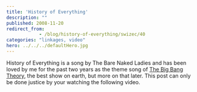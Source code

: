 ```yaml
---
title: 'History of Everything'
description: ""
published: 2008-11-20
redirect_from: 
            - /blog/history-of-everything/swizec/40
categories: "linkages, video"
hero: ../../../defaultHero.jpg
---
```


History of Everything is a song by The Bare Naked Ladies and has been loved by me for the past two years as the theme song of [The Big Bang Theory](http://en.wikipedia.org/wiki/The_big_bang_theory), the best show on earth, but more on that later. This post can only be done justice by your watching the following video.
